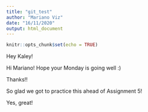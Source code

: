 ```yaml
---
title: "git_test"
author: "Mariano Viz"
date: "16/11/2020"
output: html_document
---
```


```r
knitr::opts_chunk$set(echo = TRUE)
```

Hey Kaley!

Hi Mariano! Hope your Monday is going well :)

Thanks!!

So glad we got to practice this ahead of Assignment 5!

Yes, great!